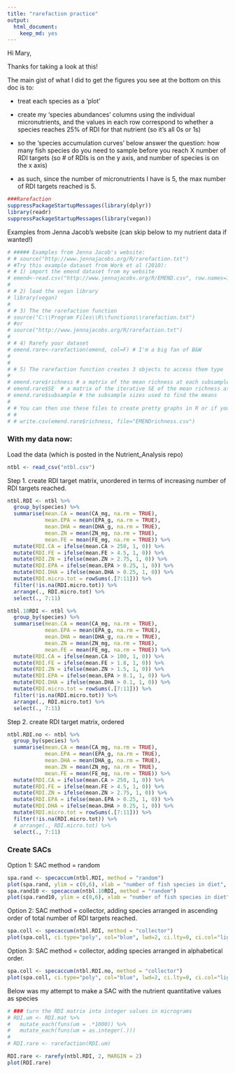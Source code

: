 ```yaml
---
title: "rarefaction practice"
output: 
  html_document: 
    keep_md: yes
---
```


Hi Mary,

Thanks for taking a look at this!

The main gist of what I did to get the figures you see at the bottom on this doc is to:

* treat each species as a 'plot'

* create my 'species abundances' columns using the individual micronutrients, and the values in each row correspond to whether a species reaches 25% of RDI for that nutrient (so it's all 0s or 1s)

* so the 'species accumulation curves' below answer the question: how many fish species do you need to sample before you reach X number of RDI targets (so # of RDIs is on the y axis, and number of species is on the x axis)

* as such, since the number of micronutrients I have is 5, the max number of RDI targets reached is 5.

```r
###Rarefaction
suppressPackageStartupMessages(library(dplyr))
library(readr)
suppressPackageStartupMessages(library(vegan))
```

Examples from Jenna Jacob's website (can skip below to my nutrient data if wanted!)
```r
# ##### Examples from Jenna Jacob's website:
# # source("http://www.jennajacobs.org/R/rarefaction.txt")
# #Try this example dataset from Work et al (2010):
# # 1) import the emend dataset from my website
# emend<-read.csv("http://www.jennajacobs.org/R/EMEND.csv", row.names=1)
# 
# # 2) load the vegan library
# library(vegan)
# 
# # 3) The the rarefaction function
# source("C:\\Program Files\\R\\functions\\rarefaction.txt")
# #or 
# source("http://www.jennajacobs.org/R/rarefaction.txt")
# 
# # 4) Rarefy your dataset
# emend.rare<-rarefaction(emend, col=F) # I'm a big fan of B&W
# 
# 
# # 5) The rarefaction function creates 3 objects to access them type
# 
# emend.rare$richness # a matrix of the mean richness at each subsample
# emend.rare$SE  # a matrix of the iterative SE of the mean richness at each subsample
# emend.rare$subsample # the subsample sizes used to find the means
# 
# # You can then use these files to create pretty graphs in R or if you must you can export then with
# # 
# # write.csv(emend.rare$richness, file="EMENDrichness.csv")
```

### With my data now:
Load the data (which is posted in the Nutrient_Analysis repo)
```r
ntbl <- read_csv("ntbl.csv")
```


Step 1. create RDI target matrix, unordered in terms of increasing number of RDI targets reached.
```r
ntbl.RDI <- ntbl %>% 
  group_by(species) %>% 
  summarise(mean.CA = mean(CA_mg, na.rm = TRUE),
            mean.EPA = mean(EPA_g, na.rm = TRUE), 
            mean.DHA = mean(DHA_g, na.rm = TRUE), 
            mean.ZN = mean(ZN_mg, na.rm = TRUE), 
            mean.FE = mean(FE_mg, na.rm = TRUE)) %>% 
  mutate(RDI.CA = ifelse(mean.CA > 250, 1, 0)) %>% 
  mutate(RDI.FE = ifelse(mean.FE > 4.5, 1, 0)) %>% 
  mutate(RDI.ZN = ifelse(mean.ZN > 2.75, 1, 0)) %>% 
  mutate(RDI.EPA = ifelse(mean.EPA > 0.25, 1, 0)) %>% 
  mutate(RDI.DHA = ifelse(mean.DHA > 0.25, 1, 0)) %>% 
  mutate(RDI.micro.tot = rowSums(.[7:11])) %>% 
  filter(!is.na(RDI.micro.tot)) %>% 
  arrange(., RDI.micro.tot) %>% 
  select(., 7:11)

ntbl.10RDI <- ntbl %>% 
  group_by(species) %>% 
  summarise(mean.CA = mean(CA_mg, na.rm = TRUE),
            mean.EPA = mean(EPA_g, na.rm = TRUE), 
            mean.DHA = mean(DHA_g, na.rm = TRUE), 
            mean.ZN = mean(ZN_mg, na.rm = TRUE), 
            mean.FE = mean(FE_mg, na.rm = TRUE)) %>% 
  mutate(RDI.CA = ifelse(mean.CA > 100, 1, 0)) %>% 
  mutate(RDI.FE = ifelse(mean.FE > 1.8, 1, 0)) %>% 
  mutate(RDI.ZN = ifelse(mean.ZN > 1.5, 1, 0)) %>% 
  mutate(RDI.EPA = ifelse(mean.EPA > 0.1, 1, 0)) %>% 
  mutate(RDI.DHA = ifelse(mean.DHA > 0.1, 1, 0)) %>% 
  mutate(RDI.micro.tot = rowSums(.[7:11])) %>% 
  filter(!is.na(RDI.micro.tot)) %>% 
  arrange(., RDI.micro.tot) %>% 
  select(., 7:11)

```

Step 2. create RDI target matrix, ordered
```r
ntbl.RDI.no <- ntbl %>% 
  group_by(species) %>% 
  summarise(mean.CA = mean(CA_mg, na.rm = TRUE),
            mean.EPA = mean(EPA_g, na.rm = TRUE), 
            mean.DHA = mean(DHA_g, na.rm = TRUE), 
            mean.ZN = mean(ZN_mg, na.rm = TRUE), 
            mean.FE = mean(FE_mg, na.rm = TRUE)) %>% 
  mutate(RDI.CA = ifelse(mean.CA > 250, 1, 0)) %>% 
  mutate(RDI.FE = ifelse(mean.FE > 4.5, 1, 0)) %>% 
  mutate(RDI.ZN = ifelse(mean.ZN > 2.75, 1, 0)) %>% 
  mutate(RDI.EPA = ifelse(mean.EPA > 0.25, 1, 0)) %>% 
  mutate(RDI.DHA = ifelse(mean.DHA > 0.25, 1, 0)) %>% 
  mutate(RDI.micro.tot = rowSums(.[7:11])) %>% 
  filter(!is.na(RDI.micro.tot)) %>% 
  # arrange(., RDI.micro.tot) %>% 
  select(., 7:11)
```

### Create SACs
Option 1: SAC method = random
```r
spa.rand <- specaccum(ntbl.RDI, method = "random")
plot(spa.rand, ylim = c(0,6), xlab = "number of fish species in diet", ylab = "number of distinct RDI targets reached", main = "25% RDI targets")
spa.rand10 <- specaccum(ntbl.10RDI, method = "random")
plot(spa.rand10, ylim = c(0,6), xlab = "number of fish species in diet", ylab = "number of distinct RDI targets reached", main = "10% RDI targets")
```

Option 2: SAC method = collector, adding species arranged in ascending order of total number of RDI targets reached. 
```r
spa.coll <- specaccum(ntbl.RDI, method = "collector")
plot(spa.coll, ci.type="poly", col="blue", lwd=2, ci.lty=0, ci.col="lightblue", ylim = c(0,6), xlab = "number of fish species in diet", ylab = "number of distinct RDI targets reached") #males a prettier plot
```

Option 3: SAC method = collector, adding species arranged in alphabetical order.
```r
spa.coll <- specaccum(ntbl.RDI.no, method = "collector")
plot(spa.coll, ci.type="poly", col="blue", lwd=2, ci.lty=0, ci.col="lightblue", ylim = c(0,6), xlab = "number of fish species in diet", ylab = "number of distinct RDI targets reached") #males a prettier plot
```

Below was my attempt to make a SAC with the nutrient quantitative values as species

```r
# ### turn the RDI matrix into integer values in micrograms
# RDI.um <- RDI.mat %>% 
#   mutate_each(funs(um = .*1000)) %>% 
#   mutate_each(funs(um = as.integer(.)))
# 
# RDI.rare <- rarefaction(RDI.um)

RDI.rare <- rarefy(ntbl.RDI, 2, MARGIN = 2)
plot(RDI.rare)

```
